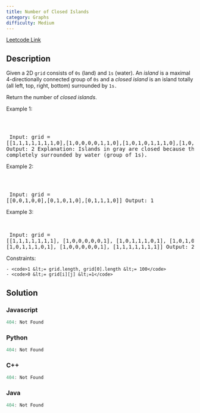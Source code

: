 ```yaml
---
title: Number of Closed Islands
category: Graphs
difficulty: Medium
---
```


<Callout>

[Leetcode Link](https://leetcode.com/problems/number-of-closed-islands)

</Callout>

## Description
Given a 2D <code>grid</code> consists of <code>0s</code> (land) and <code>1s</code> (water).  An *island* is a maximal 4-directionally connected group of <code><font face="monospace">0</font>s</code> and a *closed island* is an island totally (all left, top, right, bottom) surrounded by <code>1s.</code>

Return the number of *closed islands*.

 
Example 1:

<Image alt="" src="https://assets.leetcode.com/uploads/2019/10/31/sample_3_1610.png" width={240} height={120} />

<br /><pre className="overflow-x-auto">
Input: grid = [[1,1,1,1,1,1,1,0],[1,0,0,0,0,1,1,0],[1,0,1,0,1,1,1,0],[1,0,0,0,0,1,0,1],[1,1,1,1,1,1,1,0]]
Output: 2
Explanation: 
Islands in gray are closed because they are completely surrounded by water (group of 1s).</pre>

Example 2:

<Image alt="" src="https://assets.leetcode.com/uploads/2019/10/31/sample_4_1610.png" width={160} height={80} />

<br /><pre className="overflow-x-auto">
Input: grid = [[0,0,1,0,0],[0,1,0,1,0],[0,1,1,1,0]]
Output: 1
</pre>

Example 3:

<br /><pre className="overflow-x-auto">
Input: grid = [[1,1,1,1,1,1,1],
               [1,0,0,0,0,0,1],
               [1,0,1,1,1,0,1],
               [1,0,1,0,1,0,1],
               [1,0,1,1,1,0,1],
               [1,0,0,0,0,0,1],
               [1,1,1,1,1,1,1]]
Output: 2
</pre>

 
Constraints:


	- <code>1 &lt;= grid.length, grid[0].length &lt;= 100</code>
	- <code>0 &lt;= grid[i][j] &lt;=1</code>



## Solution

### Javascript
```javascript
404: Not Found
```
### Python
```python
404: Not Found
```
### C++
```cpp
404: Not Found
```
### Java
```java
404: Not Found
```


